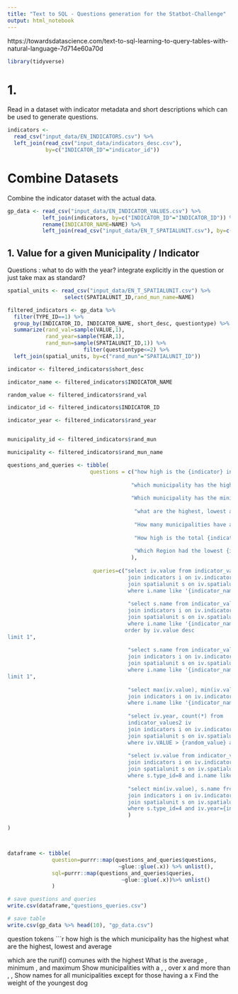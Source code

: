 ```yaml
---
title: "Text to SQL - Questions generation for the Statbot-Challenge"
output: html_notebook
---
```

https://towardsdatascience.com/text-to-sql-learning-to-query-tables-with-natural-language-7d714e60a70d

```r
library(tidyverse)
```


# 1. 

Read in a dataset with indicator metadata and short descriptions which can be used to generate questions.

```r
indicators <-
  read_csv("input_data/EN_INDICATORS.csv") %>%
  left_join(read_csv("input_data/indicators_desc.csv"),
            by=c("INDICATOR_ID"="indicator_id"))
```
# Combine Datasets

Combine the indicator dataset with the actual data.

```r
gp_data <- read_csv("input_data/EN_INDICATOR_VALUES.csv") %>% 
           left_join(indicators, by=c("INDICATOR_ID"="INDICATOR_ID")) %>% 
           rename(INDICATOR_NAME=NAME) %>% 
           left_join(read_csv("input_data/EN_T_SPATIALUNIT.csv"), by=c("SPATIALUNIT_ID"="SPATIALUNIT_ID")) %>%rename(UNIT_NAME=NAME) 
```

## 1. Value for a given Municipality / Indicator

Questions : what to do with the year? integrate explicitly in the question or just take max as standard?
```r

spatial_units <- read_csv("input_data/EN_T_SPATIALUNIT.csv") %>% 
                  select(SPATIALUNIT_ID,rand_mun_name=NAME)

filtered_indicators <- gp_data %>% 
  filter(TYPE_ID==1) %>% 
  group_by(INDICATOR_ID, INDICATOR_NAME, short_desc, questiontype) %>% 
  summarize(rand_val=sample(VALUE,1), 
            rand_year=sample(YEAR,1),
            rand_mun=sample(SPATIALUNIT_ID,1)) %>% 
                        filter(questiontype<=2) %>% 
  left_join(spatial_units, by=c("rand_mun"="SPATIALUNIT_ID"))

indicator <- filtered_indicators$short_desc

indicator_name <- filtered_indicators$INDICATOR_NAME

random_value <- filtered_indicators$rand_val

indicator_id <- filtered_indicators$INDICATOR_ID

indicator_year <- filtered_indicators$rand_year


municipality_id <- filtered_indicators$rand_mun

municipality <- filtered_indicators$rand_mun_name

questions_and_queries <- tibble(
                          questions = c("how high is the {indicator} in {municipality}?", 
                                        
                                       "which municipality has the highest {indicator}?",
                                       
                                       "Which municipality has the minimum {indicator}?",
                                       
                                        "what are the highest, lowest and average {indicator}?",
                                       
                                        "How many municipalities have a {indicator} higher than {random_value} per year?",
                                       
                                        "How high is the total {indicator} in the Canton Zurich?",
                                       
                                        "Which Region had the lowest {indicator} in the year {indicator_year}?"
                                       ),
                         
                           queries=c("select iv.value from indicator_values2 iv
                                      join indicators i on iv.indicator_id = i.indicator_id
                                      join spatialunit s on iv.spatialunit_id = s.spatialunit_id
                                      where i.name like '{indicator_name}' and s.name like '{municipality}'", 
                                     
                                      "select s.name from indicator_values2 iv
                                      join indicators i on iv.indicator_id = i.indicator_id
                                      join spatialunit s on iv.spatialunit_id = s.spatialunit_id
                                      where i.name like '{indicator_name}'
                                     order by iv.value desc
limit 1",
                                     
                                      "select s.name from indicator_values2 iv
                                      join indicators i on iv.indicator_id = i.indicator_id
                                      join spatialunit s on iv.spatialunit_id = s.spatialunit_id
                                      where i.name like '{indicator_name}' order by iv.value asc
limit 1",
                                     
                                      "select max(iv.value), min(iv.value), avg(iv.value) from indicator_values2 iv
                                      join indicators i on iv.indicator_id = i.indicator_id
                                      where i.name like '{indicator_name}'",
                                     
                                      "select iv.year, count(*) from
                                      indicator_values2 iv
                                      join indicators i on iv.indicator_id = i.indicator_id
                                      join spatialunit s on iv.spatialunit_id = s.spatialunit_id
                                      where iv.VALUE > {random_value} and s.type_id = 1 and i.name like '{indicator_name}' group by iv.year",
                                     
                                      "select iv.value from indicator_values2 iv
                                      join indicators i on iv.indicator_id = i.indicator_id
                                      join spatialunit s on iv.spatialunit_id = s.spatialunit_id
                                      where s.type_id=8 and i.name like '{indicator_name}'",
                                     
                                      "select min(iv.value), s.name from indicator_values2 iv
                                      join indicators i on iv.indicator_id = i.indicator_id
                                      join spatialunit s on iv.spatialunit_id = s.spatialunit_id
                                      where s.type_id=4 and iv.year={indicator_year} and i.name like '{indicator_name}'"
                                      )

)



dataframe <- tibble(
              question=purrr::map(questions_and_queries$questions, 
                                   ~glue::glue(.x)) %>% unlist(),
              sql=purrr::map(questions_and_queries$queries, 
                                    ~glue::glue(.x))%>% unlist()
              )

# save questions and queries
write.csv(dataframe,"questions_queries.csv")

# save table
write.csv(gp_data %>% head(10), "gp_data.csv")

```


question tokens
```r
how high is the 
which municipality has the highest 
what are the highest, lowest and average 


which are the runif() comunes with the highest 
What is the average , minimum , and maximum 
Show municipalities with a ,  , over x and more than , , 
Show names for all municipalities except for those having a x 
Find the weight of the youngest dog
